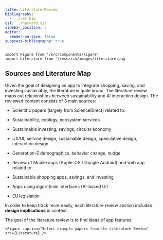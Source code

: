 ```yaml
---
title: Literature Review
bibliography:
  - ../ref.bib
csl: ../harvard.csl
sidebar_position: 3
editor:
  render-on-save: false
suppress-bibliography: true
---
```





````mdx-code-block
import Figure from '/src/components/Figure'
import Literature from '/research/images/literature.png'
````

## Sources and Literature Map

Given the goal of designing an app to integrate shopping, saving, and
investing sustainably, the literature is quite broad. The literature
review maps out relationships between sustainability and AI interaction
design. The reviewed content consists of 3 main sources:

-   Scientific papers (largely from ScienceDirect) related to:

-   Sustainability, ecology, ecosystem services

-   Sustaimable investing, savings, circular economy

-   UX/UI, service design, sustainable design, speculative design,
    interaction design

-   Generation-Z demographics, behavior change, nudge

-   Review of Mobile apps (Apple iOS / Google Android) and web app
    related to:

-   Sustainable shopping apps, savings, and investing

-   Apps using algorithmic interfaces (AI-based UI)

-   EU legislation

In order to keep track more easily, each literature review section
includes **design implications** in context.

The goal of the literature review is to find ideas of app features.

````mdx-code-block
<Figure caption="Select example papers from the Literature Review" src={Literature} />
````
